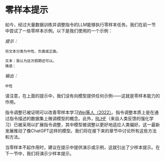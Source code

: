 # 零样本提示
如今，经过大量数据训练并调整指令的LLM能够执行零样本任务。我们在前一节中尝试了一些零样本示例。以下是我们使用的一个示例：

*提示：*
```
将文本分类为中性、负面或正面。

文本：我认为这次假期还可以。
情感：
```

*输出：*
```
中性
```

请注意，在上面的提示中，我们没有向模型提供任何示例——这就是零样本能力的作用。

指令调整已被证明可以改善零样本学习[Wei等人（2022）](https://arxiv.org/pdf/2109.01652.pdf)。指令调整本质上是在通过指令描述的数据集上微调模型的概念。此外，[RLHF](https://arxiv.org/abs/1706.03741)（来自人类反馈的强化学习）已被采用以扩展指令调整，其中模型被调整以更好地适应人类偏好。这一最新发展推动了像ChatGPT这样的模型。我们将在接下来的章节中讨论所有这些方法和方法。

当零样本不起作用时，建议在提示中提供演示或示例，这就引出了少样本提示。在下一节中，我们将演示少样本提示。

